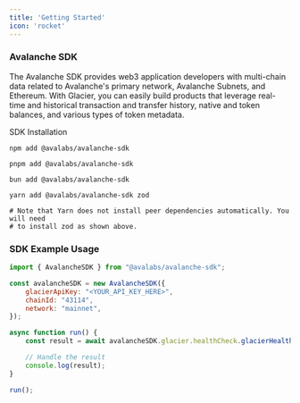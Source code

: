 ```yaml
---
title: 'Getting Started'
icon: 'rocket'
---
```


### Avalanche SDK ###
The Avalanche SDK provides web3 application developers with multi-chain data related to Avalanche's primary network, Avalanche Subnets, and Ethereum. With Glacier, you can easily build products that leverage real-time and historical transaction and transfer history, native and token balances, and various types of token metadata.

SDK Installation
<CodeGroup>
``` npm NPM
npm add @avalabs/avalanche-sdk
```
``` pnpm PNPM
pnpm add @avalabs/avalanche-sdk
```
```bun Bun
bun add @avalabs/avalanche-sdk
```
``` yarn Yarn
yarn add @avalabs/avalanche-sdk zod

# Note that Yarn does not install peer dependencies automatically. You will need
# to install zod as shown above.
```
</CodeGroup>


### SDK Example Usage ###

```javascript
import { AvalancheSDK } from "@avalabs/avalanche-sdk";

const avalancheSDK = new AvalancheSDK({
    glacierApiKey: "<YOUR_API_KEY_HERE>",
    chainId: "43114",
    network: "mainnet",
});

async function run() {
    const result = await avalancheSDK.glacier.healthCheck.glacierHealthCheck();

    // Handle the result
    console.log(result);
}

run();

```
